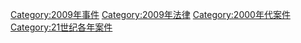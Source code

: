 [[Category:2009年事件|Category:2009年事件]]
[[Category:2009年法律|Category:2009年法律]]
[[Category:2000年代案件|Category:2000年代案件]]
[[Category:21世纪各年案件|Category:21世纪各年案件]]